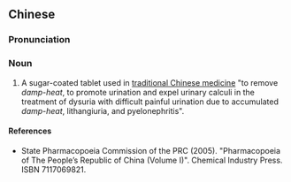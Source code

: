 ==Chinese==
{{zh-forms}}

===Pronunciation===
{{zh-pron
|m=shílíntōng piàn
|cat=n
}}

===Noun===
{{zh-noun}}

# A sugar-coated tablet used in [[traditional Chinese medicine]] "to remove ''damp-heat'', to promote urination and expel urinary calculi in the treatment of dysuria with difficult painful urination due to accumulated ''damp-heat'', lithangiuria, and pyelonephritis".

====References====
* State Pharmacopoeia Commission of the PRC (2005). "Pharmacopoeia of The People’s Republic of China (Volume I)". Chemical Industry Press. ISBN 7117069821.
